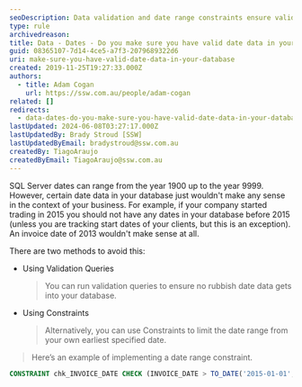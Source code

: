 ```yaml
---
seoDescription: Data validation and date range constraints ensure valid dates in your SQL Server database, preventing nonsensical dates from being entered.
type: rule
archivedreason:
title: Data - Dates - Do you make sure you have valid date data in your database?
guid: 08365107-7d14-4ce5-a7f3-2079689322d6
uri: make-sure-you-have-valid-date-data-in-your-database
created: 2019-11-25T19:27:33.000Z
authors:
  - title: Adam Cogan
    url: https://ssw.com.au/people/adam-cogan
related: []
redirects:
  - data-dates-do-you-make-sure-you-have-valid-date-data-in-your-database
lastUpdated: 2024-06-08T03:27:17.000Z
lastUpdatedBy: Brady Stroud [SSW]
lastUpdatedByEmail: bradystroud@ssw.com.au
createdBy: TiagoAraujo
createdByEmail: TiagoAraujo@ssw.com.au
---
```


SQL Server dates can range from the year 1900 up to the year 9999. However, certain date data in your database just wouldn't make any sense in the context of your business. For example, if your company started trading in 2015 you should not have any dates in your database before 2015 (unless you are tracking start dates of your clients, but this is an exception). An invoice date of 2013 wouldn't make sense at all.

There are two methods to avoid this:
- Using Validation Queries

  > You can run validation queries to ensure no rubbish date data gets into your database.

- Using Constraints
  > Alternatively, you can use Constraints to limit the date range from your own earliest specified date.

> Here’s an example of implementing a date range constraint.

```sql
CONSTRAINT chk_INVOICE_DATE CHECK (INVOICE_DATE > TO_DATE('2015-01-01', 'yyyy-mm-dd'))
```
